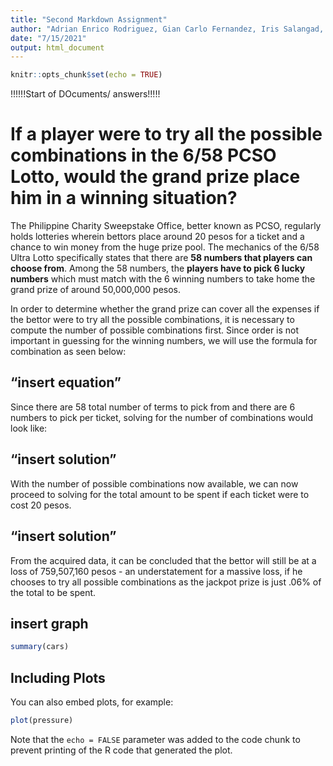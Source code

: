 ```yaml
---
title: "Second Markdown Assignment"
author: "Adrian Enrico Rodriguez, Gian Carlo Fernandez, Iris Salangad, John Kyle C. Lluz"
date: "7/15/2021"
output: html_document
---
```


```r
knitr::opts_chunk$set(echo = TRUE)
```


!!!!!!Start of DOcuments/ answers!!!!!

# If a player were to try all the possible combinations in the 6/58 PCSO Lotto, would the grand prize place him in a winning situation?

  The Philippine Charity Sweepstake Office, better known as PCSO, regularly holds lotteries wherein bettors place around 20 pesos for a ticket and a chance to win money from the huge prize pool.  The mechanics of the 6/58 Ultra Lotto specifically states that there are **58 numbers that players can choose from**.  Among the 58 numbers, the **players have to pick 6 lucky numbers** which must match with the 6 winning numbers to take home the grand prize of around 50,000,000 pesos.

  In order to determine whether the grand prize can cover all the expenses if the bettor were to try all the possible combinations, it is necessary to compute the number of possible combinations first.  Since order is not important in guessing for the winning numbers, we will use the formula for combination as seen below:

## "insert equation"

  Since there are 58 total number of terms to pick from and there are 6 numbers to pick per ticket, solving for the number of combinations would look like:

## "insert solution"

  With the number of possible combinations now available, we can now proceed to solving for the total amount to be spent if each ticket were to cost 20 pesos.

## "insert solution"

  From the acquired data, it can be concluded that the bettor will still be at a loss of 759,507,160 pesos - an understatement for a massive loss, if he chooses to try all possible combinations as the jackpot prize is just .06% of the total to be spent.

## insert graph

```r
summary(cars)
```

## Including Plots

You can also embed plots, for example:

```r
plot(pressure)
```

Note that the `echo = FALSE` parameter was added to the code chunk to prevent printing of the R code that generated the plot.
